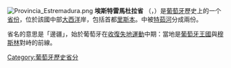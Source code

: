 [[File:Provincia_Estremadura.png|thumb]]
'''埃斯特雷馬杜拉省''' （{{lang-pt|Estremadura}}，{{IPA-pt|(ɨ)ʃtɾɨmɐ'duɾɐ}}）是[[葡萄牙|葡萄牙]]歷史上的一个[[省_(葡萄牙)|省份]]，位於該國中部[[大西洋|大西洋]]岸，包括首都[[里斯本|里斯本]]。中被[[特茹河|特茹河]]分成兩份。

省名的意思是「邊疆」，始於葡萄牙在[[收復失地運動|收復失地運動]]中期：當地是[[葡萄牙王國|葡萄牙王國]]與[[穆斯林|穆斯林]]對峙的前線。

{{葡萄牙历史省份}}
[[Category:葡萄牙歷史省分|Category:葡萄牙歷史省分]]
